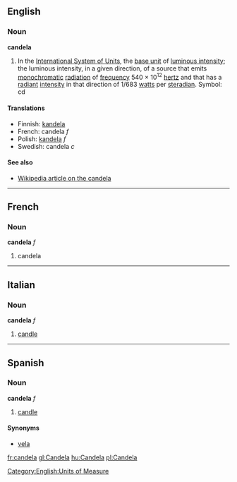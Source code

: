 ==English==
===Noun===
'''candela'''

#In the [[International System of Units]], the [[base unit]] of [[luminous intensity]]; the luminous intensity, in a given direction, of a source that emits [[monochromatic]] [[radiation]] of [[frequency]] 540 &times; 10<sup>12</sup> [[hertz]] and that has a [[radiant]] [[intensity]] in that direction of 1/683 [[watt]]s per [[steradian]].  Symbol: cd

====Translations====
*Finnish: [[kandela]]
*French: candela ''f''
*Polish: [[kandela]] ''f''
*Swedish: candela ''c''

====See also====
*[[w:candela|Wikipedia article on the candela]]

----

==French==
===Noun===
'''candela''' ''f''

#candela

----
==Italian==
===Noun===
'''candela''' ''f''

#[[candle]]

----
==Spanish==
===Noun===
'''candela''' ''f''

#[[candle]]

====Synonyms====
*[[vela#Spanish|vela]]

[[Category:English:Units of Measure]]

[[fr:candela]]
[[gl:Candela]]
[[hu:Candela]]
[[pl:Candela]]